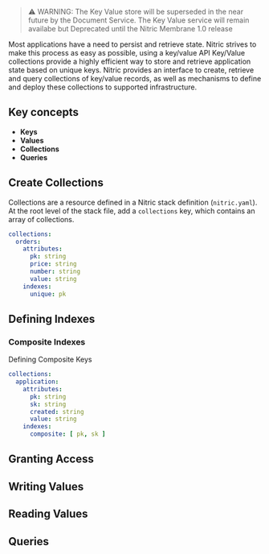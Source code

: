 
> ⚠️ WARNING: The Key Value store will be superseded in the near future by the Document Service. The Key Value service will remain availabe but Deprecated until the Nitric Membrane 1.0 release

Most applications have a need to persist and retrieve state. Nitric strives to make this process as easy as possible, using a key/value API
Key/Value collections provide a highly efficient way to store and retrieve application state based on unique keys. Nitric provides an interface to create, retrieve and query collections of key/value records, as well as mechanisms to define and deploy these collections to supported infrastructure.

## Key concepts

- **Keys**
- **Values**
- **Collections**
- **Queries**

## Create Collections

Collections are a resource defined in a Nitric stack definition (`nitric.yaml`). At the root level of the stack file, add a `collections` key, which contains an array of collections.

```yaml
collections:
  orders:
    attributes:
      pk: string
      price: string
      number: string
      value: string
    indexes:
      unique: pk
```

## Defining Indexes

### Composite Indexes

Defining Composite Keys

```yaml
collections:
  application:
    attributes:
      pk: string
      sk: string
      created: string
      value: string
    indexes:
      composite: [ pk, sk ]
```

## Granting Access

## Writing Values

## Reading Values

## Queries
